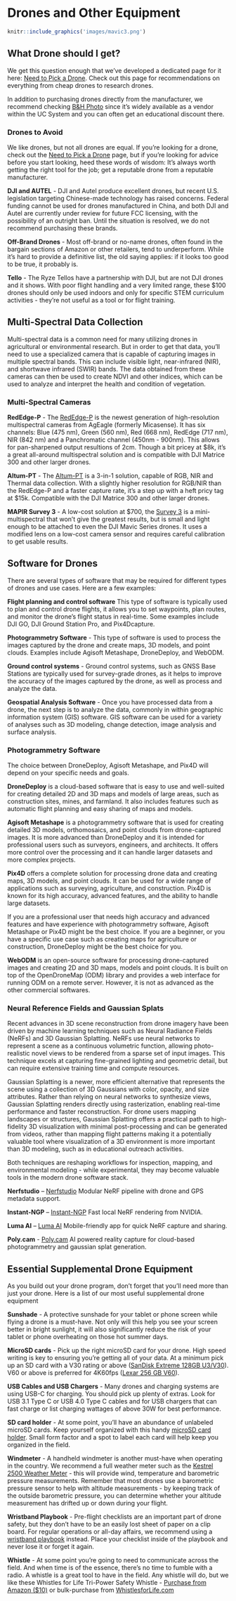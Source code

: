 # Drones and Other Equipment

```r
knitr::include_graphics('images/mavic3.png')
```

## What Drone should I get?

We get this question enough that we've developed a dedicated page for it here: [Need to Pick a Drone](https://ucdrones.github.io/pickdrone.html). Check out this page for recommendations on everything from cheap drones to research drones.

In addition to purchasing drones directly from the manufacturer, we recommend checking [B&H Photo](https://www.bhphotovideo.com/) since it's widely available as a vendor within the UC System and you can often get an educational discount there. 

### Drones to Avoid

We like drones, but not all drones are equal. If you're looking for a drone, check out the [Need to Pick a Drone](https://ucdrones.github.io/pickdrone.html) page, but if you're looking for advice before you start looking, heed these words of wisdom: It's always worth getting the right tool for the job; get a reputable drone from a reputable manufacturer.

**DJI and AUTEL** - DJI and Autel produce excellent drones, but recent U.S. legislation targeting Chinese-made technology has raised concerns. Federal funding cannot be used for drones manufactured in China, and both DJI and Autel are currently under review for future FCC licensing, with the possibility of an outright ban. Until the situation is resolved, we do not recommend purchasing these brands.

**Off-Brand Drones** - Most off-brand or no-name drones, often found in the bargain sections of Amazon or other retailers, tend to underperform. While it’s hard to provide a definitive list, the old saying applies: if it looks too good to be true, it probably is.

**Tello** - The Ryze Tellos have a partnership with DJI, but are not DJI drones and it shows.  With poor flight handling and a very limited range, these \$100 drones should only be used indoors and only for specific STEM curriculum activities - they're not useful as a tool or for flight training.

## Multi-Spectral Data Collection

Multi-spectral data is a common need for many utilizing drones in agricultural or environmental research. But in order to get that data, you'll need to use a specialized camera that is capable of capturing images in multiple spectral bands. This can include visible light, near-infrared (NIR), and shortwave infrared (SWIR) bands. The data obtained from these cameras can then be used to create NDVI and other indices, which can be used to analyze and interpret the health and condition of vegetation.


### Multi-Spectral Cameras

**RedEdge-P** - The [RedEdge-P](https://ageagle.com/drone-sensors/rededge-p/) is the newest generation of high-resolution multispectral cameras from AgEagle (formerly Micasense).  It has six channels: Blue (475 nm), Green (560 nm), Red (668 nm), RedEdge (717 nm), NIR (842 nm) and a Panchromatic channel (450nm - 900nm). This allows for pan-sharpened output resultions of 2cm.  Though a bit pricey at $8k, it's a great all-around multispectral solution and is compatible with DJI Matrice 300 and other larger drones.

**Altum-PT** - The [Altum-PT](https://ageagle.com/drone-sensors/altum-pt/) is a 3-in-1 solution, capable of RGB, NIR and Thermal data collection.  With a slightly higher resolution for RGB/NIR than the RedEdge-P and a faster capture rate, it's a step up with a heft pricy tag at $15k. Compatible with the DJI Matrice 300 and other larger drones.

**MAPIR Survey 3** - A low-cost solution at $700, the [Survey 3](https://www.mapir.camera/pages/survey3-cameras) is a mini-multispectral that won't give the greatest results, but is small and light enough to be attached to even the DJI Mavic Series drones.  It uses a modified lens on a low-cost camera sensor and requires careful calibration to get usable results.  

## Software for Drones

There are several types of software that may be required for different types of drones and use cases. Here are a few examples:

**Flight planning and control software** This type of software is typically used to plan and control drone flights, it allows you to set waypoints, plan routes, and monitor the drone's flight status in real-time. Some examples include DJI GO, DJI Ground Station Pro, and Pix4Dcapture.

**Photogrammetry Software** - This type of software is used to process the images captured by the drone and create maps, 3D models, and point clouds. Examples include Agisoft Metashape, DroneDeploy, and WebODM.

**Ground control systems** - Ground control systems, such as GNSS Base Stations are typically used for survey-grade drones, as it helps to improve the accuracy of the images captured by the drone, as well as process and analyze the data. 

**Geospatial Analysis Software** - Once you have processed data from a drone, the next step is to analyze the data, commonly in within geographic information system (GIS) software.  GIS software can be used for a variety of analyses such as 3D modeling, change detection, image analysis and surface analysis.


### Photogrammetry Software

The choice between DroneDeploy, Agisoft Metashape, and Pix4D will depend on your specific needs and goals.

**DroneDeploy** is a cloud-based software that is easy to use and well-suited for creating detailed 2D and 3D maps and models of large areas, such as construction sites, mines, and farmland. It also includes features such as automatic flight planning and easy sharing of maps and models.

**Agisoft Metashape** is a photogrammetry software that is used for creating detailed 3D models, orthomosaics, and point clouds from drone-captured images. It is more advanced than DroneDeploy and it is intended for professional users such as surveyors, engineers, and architects. It offers more control over the processing and it can handle larger datasets and more complex projects.

**Pix4D**  offers a complete solution for processing drone data and creating maps, 3D models, and point clouds. It can be used for a wide range of applications such as surveying, agriculture, and construction. Pix4D is known for its high accuracy, advanced features, and the ability to handle large datasets.

If you are a professional user that needs high accuracy and advanced features and have experience with photogrammetry software, Agisoft Metashape or Pix4D might be the best choice. If you are a beginner, or you have a specific use case such as creating maps for agriculture or construction, DroneDeploy might be the best choice for you.

**WebODM** is an open-source software for processing drone-captured images and creating 2D and 3D maps, models and point clouds. It is built on top of the OpenDroneMap (ODM) library and provides a web interface for running ODM on a remote server. However, it is not as advanced as the other commercial softwares.

### Neural Reference Fields and Gaussian Splats

Recent advances in 3D scene reconstruction from drone imagery have been driven by machine learning techniques such as Neural Radiance Fields (NeRFs) and 3D Gaussian Splatting. NeRFs use neural networks to represent a scene as a continuous volumetric function, allowing photo-realistic novel views to be rendered from a sparse set of input images. This technique excels at capturing fine-grained lighting and geometric detail, but can require extensive training time and compute resources.

Gaussian Splatting is a newer, more efficient alternative that represents the scene using a collection of 3D Gaussians with color, opacity, and size attributes. Rather than relying on neural networks to synthesize views, Gaussian Splatting renders directly using rasterization, enabling real-time performance and faster reconstruction. For drone users mapping landscapes or structures, Gaussian Splatting offers a practical path to high-fidelity 3D visualization with minimal post-processing and can be generated from videos, rather than mapping flight patterns making it a potentially valuable tool where visualization of a 3D environment is more important than 3D modeling, such as in educational outreach activities.

Both techniques are reshaping workflows for inspection, mapping, and environmental modeling - while experimental, they may become valuable tools in the modern drone software stack.

**Nerfstudio** – [Nerfstudio](https://docs.nerf.studio/) Modular NeRF pipeline with drone and GPS metadata support.

**Instant-NGP** – [Instant-NGP](https://github.com/NVlabs/instant-ngp) Fast local NeRF rendering from NVIDIA.

**Luma AI** – [Luma AI](https://lumalabs.ai/) Mobile-friendly app for quick NeRF capture and sharing.

**Poly.cam** - [Poly.cam](https://poly.cam/) AI powered reality capture for cloud-based photogrammetry and gaussian splat generation.


## Essential Supplemental Drone Equipment

As you build out your drone program, don't forget that you'll need more than just your drone.  Here is a list of our most useful supplemental drone equipment

**Sunshade** - A protective sunshade for your tablet or phone screen while flying a drone is a must-have.  Not only will this help you see your screen better in bright sunlight, it will also significantly reduce the risk of your tablet or phone overheating on those hot summer days.

**MicroSD cards** - Pick up the right microSD card for your drone.  High speed writing is key to ensuring you're getting all of your data.  At a minimum pick up an SD card with a V30 rating or above ([SanDisk Extreme 128GB U3/V30](https://www.amazon.com/SanDisk-Extreme-microSDXC-Memory-Adapter/dp/B07FCMKK5X?th=1)). V60 or above is preferred for 4K60fps ([Lexar 256 GB V60](https://www.amazon.com/Lexar-microSDXC-Professional-Adapter-Class10/dp/B09FJHMLC6/)).

**USB Cables and USB Chargers** - Many drones and charging systems are using USB-C for charging. You should pick up plenty of extras.  Look for USB 3.1 Type C or USB 4.0 Type C cables and for USB chargers that can fast charge or list charging wattages of above 30W for best performance.

**SD card holder** - At some point, you'll have an abundance of unlabeled microSD cards.  Keep yourself organized with this handy [microSD card holder](https://www.amazon.com/Holder-Storage-Organizer-Lightweight-Portable/dp/B07T6SWXK5/).  Small form factor and a spot to label each card will help keep you organized in the field. 

**Windmeter** - A handheld windmeter is another must-have when operating in the country.  We recommend a full weather meter such as the [Kestrel 2500 Weather Meter](https://kestrelmeters.com/collections/all-kestrel-meters/products/kestrel-2500-weather-meter) - this will provide wind, temperature and barometric pressure measurements.  Remember that most drones use a barometric pressure sensor to help with altitude measurements - by keeping track of the outside barometric pressure, you can determine whether your altitude measurement has drifted up or down during your flight.

**Wristband Playbook** - Pre-flight checklists are an important part of drone safety, but they don't have to be an easily lost sheet of paper on a clip board.  For regular operations or all-day affairs, we recommend using a [wristband playbook](https://www.amazon.com/dp/B01DJJW8QW) instead.  Place your checklist inside of the playbook and never lose it or forget it again.

**Whistle** - At some point you're going to need to communicate across the field. And when time is of the essence, there's no time to fumble with a radio.  A whistle is a great tool to have in the field. Any whistle will do, but we like these Whistles for Life Tri-Power Safety Whistle - [Purchase from Amazon ($10)](https://www.amazon.com/Whistles-Life-Tri-Power-Whistle-Snorkelers/dp/B004RRZIUO/) or bulk-purchase from [WhistlesforLife.com](https://whistlesforlife.com/)


